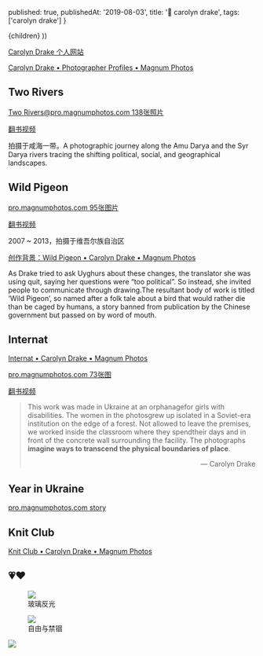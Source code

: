 
  published: true,
  publishedAt: '2019-08-03',
  title: '👩 carolyn drake',
  tags: ['carolyn drake']
}

  <blogpost path={router.pathname} meta={meta}>
    {children}
  </blogpost>
))

[Carolyn Drake 个人网站](https://carolyndrake.com/)

[Carolyn Drake • Photographer Profiles • Magnum Photos](https://www.magnumphotos.com/photographer/carolyn-drake/)

## Two Rivers
[Two Rivers@pro.magnumphotos.com 138张照片](https://pro.magnumphotos.com/Package/2K1HRG66AFST)

[翻书视频](https://www.youtube.com/watch?v=m1Qz2tnv6Aw)

拍摄于咸海一带。A photographic journey along the Amu Darya and the Syr Darya rivers tracing the shifting political, social, and geographical landscapes.

## Wild Pigeon

[pro.magnumphotos.com 95张图片](https://pro.magnumphotos.com/Package/2K1HRG66AYZV)

[翻书视频](https://vimeo.com/113013442)

2007 ~ 2013，拍摄于维吾尔族自治区

[创作背景：Wild Pigeon • Carolyn Drake • Magnum Photos](https://www.magnumphotos.com/arts-culture/society-arts-culture/carolyn-drake-wild-pigeon/)

As Drake tried to ask Uyghurs about these changes, the translator she was using quit, saying her questions were “too political”. So instead, she invited people to communicate through drawing.The resultant body of work is titled ‘Wild Pigeon’, so named after a folk tale about a bird that would rather die than be caged by humans, a story banned from publication by the Chinese government but passed on by word of mouth.

## Internat

[Internat • Carolyn Drake • Magnum Photos](https://www.magnumphotos.com/arts-culture/society-arts-culture/carolyn-drake-internat/)

[pro.magnumphotos.com 73张图](https://pro.magnumphotos.com/C.aspx?VP3=SearchResult&ALID=2K1HRGKH62_0)

[翻书视频](https://vimeo.com/237373656)

> This work was made in Ukraine at an orphanagefor girls with disabilities. The women in the photosgrew up isolated in a Soviet-era institution on the edge of a forest. Not allowed to leave the premises, we worked inside the classroom where they spendtheir days and in front of the concrete wall surrounding the facility. The photographs __imagine ways to transcend the physical boundaries of place__.
> <p align="right">— Carolyn Drake</p>

## Year in Ukraine

[pro.magnumphotos.com story](https://pro.magnumphotos.com/Package/2K1HRG6X8I59)

## Knit Club

[Knit Club • Carolyn Drake • Magnum Photos](https://www.magnumphotos.com/arts-culture/society-arts-culture/knit-club/)

## 💗❤️

<figure>
  <img src="/static/carolyn_drake/032107-navruskokand0017.jpg" />
  <figcaption>玻璃反光</figcaption>
</figure>

<figure>
  <img src="/static/carolyn_drake/NN11442677.jpg" />
  <figcaption>自由与禁锢</figcaption>
</figure>

![](/static/carolyn_drake/NN11442729.jpg)
